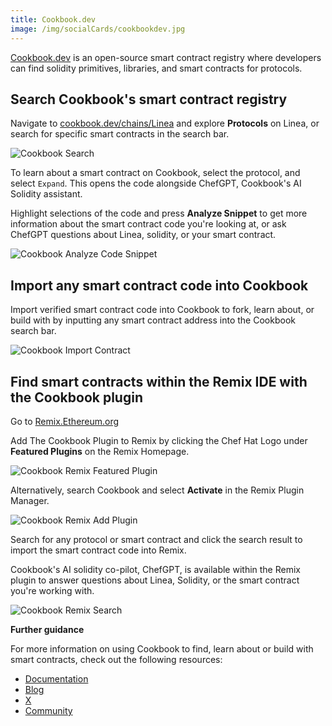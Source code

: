 ```yaml
---
title: Cookbook.dev
image: /img/socialCards/cookbookdev.jpg
---
```


[Cookbook.dev](https://www.cookbook.dev/?utm=lineadocs) is an open-source smart
contract registry where developers can find solidity primitives, libraries, and
smart contracts for protocols.

## Search Cookbook's smart contract registry

Navigate to
[cookbook.dev/chains/Linea](https://www.cookbook.dev/chains/Linea?utm=lineadocs)
and explore **Protocols** on Linea, or search for specific smart contracts in
the search bar.

<div class="center-container">
  <div class="img-large">
    <img
      src="/img/developers/quickstart/deploy_smart_contract/cookbook/Linea_deploy_smart_contract_Cookbook_1.png"
      alt="Cookbook Search"
    />
  </div>
</div>

To learn about a smart contract on Cookbook, select the protocol, and select
`Expand`. This opens the code alongside ChefGPT, Cookbook's AI Solidity
assistant.

Highlight selections of the code and press **Analyze Snippet** to get more
information about the smart contract code you're looking at, or ask ChefGPT
questions about Linea, solidity, or your smart contract.

<div class="center-container">
  <div class="img-large">
    <img
      src="/img/developers/quickstart/deploy_smart_contract/cookbook/Linea_deploy_smart_contract_Cookbook_2.png"
      alt="Cookbook Analyze Code Snippet"
    />
  </div>
</div>

## Import any smart contract code into Cookbook

Import verified smart contract code into Cookbook to fork, learn about, or build
with by inputting any smart contract address into the Cookbook search bar.

<div class="center-container">
  <div class="img-large">
    <img
      src="/img/developers/quickstart/deploy_smart_contract/cookbook/Linea_deploy_smart_contract_Cookbook_3.png"
      alt="Cookbook Import Contract"
    />
  </div>
</div>

## Find smart contracts within the Remix IDE with the Cookbook plugin

Go to [Remix.Ethereum.org](https://remix.ethereum.org/#activate=cookbookdev)

Add The Cookbook Plugin to Remix by clicking the Chef Hat Logo under **Featured
Plugins** on the Remix Homepage.

<div class="center-container">
  <div class="img-medium">
    <img
      src="/img/developers/quickstart/deploy_smart_contract/cookbook/Linea_deploy_smart_contract_Cookbook_8.png"
      alt="Cookbook Remix Featured Plugin"
    />
  </div>
</div>

Alternatively, search Cookbook and select **Activate** in the Remix Plugin
Manager.

<div class="center-container">
  <div class="img-small">
    <img
      src="/img/developers/quickstart/deploy_smart_contract/cookbook/Linea_deploy_smart_contract_Cookbook_9.png"
      alt="Cookbook Remix Add Plugin"
    />
  </div>
</div>

Search for any protocol or smart contract and click the search result to import
the smart contract code into Remix.

Cookbook's AI solidity co-pilot, ChefGPT, is available within the Remix plugin
to answer questions about Linea, Solidity, or the smart contract you're working
with.

<div class="center-container">
  <div class="img-small">
    <img
      src="/img/developers/quickstart/deploy_smart_contract/cookbook/Linea_deploy_smart_contract_Cookbook_10.png"
      alt="Cookbook Remix Search"
    />
  </div>
</div>

**Further guidance**

For more information on using Cookbook to find, learn about or build with smart
contracts, check out the following resources:

- [Documentation](https://docs.cookbook.dev)
- [Blog](https://medium.com/@cookbookdev)
- [X](https://x.com/cookbook_dev)
- [Community](https://discord.gg/cookbook)
